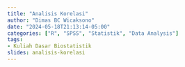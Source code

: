 ```yaml
---
title: "Analisis Korelasi"
author: "Dimas BC Wicaksono"
date: "2024-05-18T21:13:14-05:00"
categories: ["R", "SPSS", "Statistik", "Data Analysis"]
tags:
- Kuliah Dasar Biostatistik
slides: analisis-korelasi
---
```


